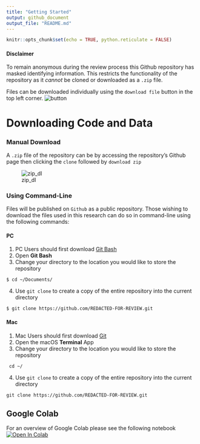```yaml
---
title: "Getting Started"
output: github_document
output_file: "README.md"
---
```


```r
knitr::opts_chunk$set(echo = TRUE, python.reticulate = FALSE)
```

#### Disclaimer

To remain anonymous during the review process this Github repository has masked identifying information. This restricts the functionality of the repository as it *cannot* be cloned or downloaded as a `.zip` file. 

Files can be downloaded individually using the `download file` button in the top left corner.
![button](./figs/repo/button.jpg)

# Downloading Code and Data

### Manual Download

A `.zip` file of the repository can be by accessing the repository's Github page then clicking the  `clone` followed by `download zip`

![zip_dl](./figs/repo/zip_dowload.png)

### Using Command-Line

Files will be published on `Github` as a public repository. Those wishing to download the files used in this research can do so in command-line using the following commands:

#### PC

1. PC Users should first download [Git Bash](https://gitforwindows.org/)
2. Open **Git Bash**
3. Change your directory to the location you would like to store the repository
```
$ cd ~/Documents/
```
4. Use `git clone` to create a copy of the entire repository into the current directory
```
$ git clone https://github.com/REDACTED-FOR-REVIEW.git
```

#### Mac

1. Mac Users should first download [Git](git-scm.com/downloads)
2. Open the macOS **Terminal** App
3. Change your directory to the location you would like to store the repository
```
 cd ~/
```
4. Use `git clone` to create a copy of the entire repository into the current directory
```
git clone https://github.com/REDACTED-FOR-REVIEW.git
```


## Google Colab

For an overview of Google Colab please see the following notebook [![Open In Colab](https://colab.research.google.com/assets/colab-badge.svg)](https://colab.research.google.com/notebooks/pro.ipynb)
